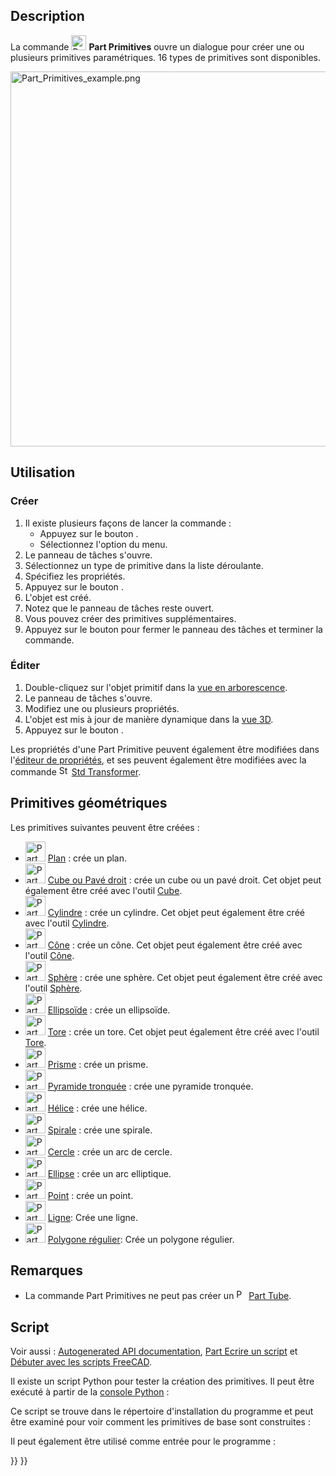 <languages/>

{{Docnav/fr
|[[Part_Tube/fr|Tube]]
|[[Part_Plane/fr|Plan]]
|[[Part_Workbench/fr|Atelier Part]]
|IconL=Part_Tube.svg
|IconR=Part_Plane.svg
|IconC=Workbench_Part.svg
}}

{{GuiCommand/fr
|Name=Part Primitives
|Name/fr=Part Primitives
|MenuLocation=Part → Créer des primitives...
|Workbenches=[[Part_Workbench/fr|Part]], [[OpenSCAD_Workbench/fr|OpenSCAD]]
|SeeAlso=[[Part_Builder/fr|Part Générateur de formes]]
}}

== Description == 

La commande [[Image:Part_Primitives.svg|24px]] '''Part Primitives''' ouvre un dialogue pour créer une ou plusieurs primitives paramétriques. 16 types de primitives sont disponibles.

[[File:Part_Primitives_example.png|600px]]
{{Caption|Les primitives qui peuvent être créées avec la commande}}

<span id="Usage"></span>
== Utilisation ==

<span id="Create"></span>
===Créer===

# Il existe plusieurs façons de lancer la commande :
#* Appuyez sur le bouton {{Button|[[Image:Part_Primitives.svg|16px]] [[Part_Primitives/fr|Créer des primitives...]]}}.
#* Sélectionnez l'option {{MenuCommand|Part → [[Image:Part_Primitives.svg|16px]] Créer des primitives...}} du menu.
# Le panneau de tâches {{MenuCommand|Primitives géométriques}} s'ouvre.
# Sélectionnez un type de primitive dans la liste déroulante.
# Spécifiez les propriétés.
# Appuyez sur le bouton {{Button|Créer}}.
# L'objet est créé.
# Notez que le panneau de tâches reste ouvert.
# Vous pouvez créer des primitives supplémentaires.
# Appuyez sur le bouton {{Button|Fermer}} pour fermer le panneau des tâches et terminer la commande.

<span id="Edit"></span>
=== Éditer ===

# Double-cliquez sur l'objet primitif dans la [[Tree_view/fr|vue en arborescence]].
# Le panneau de tâches {{MenuCommand|Primitives géométriques}} s'ouvre.
# Modifiez une ou plusieurs propriétés.
# L'objet est mis à jour de manière dynamique dans la [[3D_view/fr|vue 3D]].
# Appuyez sur le bouton {{Button|OK}}.

Les propriétés d'une Part Primitive peuvent également être modifiées dans l'[[Property_editor/fr|éditeur de propriétés]], et ses {{PropertyData|Placement}} peuvent également être modifiées avec la commande [[Image:Std_TransformManip.svg|16px]] [[Std_TransformManip/fr|Std Transformer]].

<span id="Geometric_Primitives"></span>
== Primitives géométriques ==

Les primitives suivantes peuvent être créées :
*[[Image:Part_Plane.svg|32px]] [[Part_Plane/fr|Plan]] : crée un plan.
*[[Image:Part_Box.svg|32px]] [[Part_Box/fr|Cube ou Pavé droit]] : crée un cube ou un pavé droit. Cet objet peut également être créé avec l'outil [[Part_Box/fr|Cube]].
*[[Image:Part_Cylinder.svg|32px]] [[Part_Cylinder/fr|Cylindre]] : crée un cylindre. Cet objet peut également être créé avec l'outil [[Part_Cylinder/fr|Cylindre]].
*[[Image:Part_Cone.svg|32px]] [[Part_Cone/fr|Cône]] : crée un cône. Cet objet peut également être créé avec l'outil [[Part_Cone/fr|Cône]].
*[[Image:Part_Sphere.svg|32px]] [[Part_Sphere/fr|Sphère]] : crée une sphère. Cet objet peut également être créé avec l'outil [[Part_Sphere/fr|Sphère]].
*[[Image:Part_Ellipsoid.svg|32px]] [[Part_Ellipsoid/fr|Ellipsoïde]] : crée un ellipsoïde.
*[[Image:Part_Torus.svg|32px]] [[Part_Torus/fr|Tore]] : crée un tore. Cet objet peut également être créé avec l'outil [[Part_Torus/fr|Tore]].
*[[Image:Part_Prism.svg|32px]] [[Part_Prism/fr|Prisme]] : crée un prisme.
*[[Image:Part_Wedge.svg|32px]] [[Part_Wedge/fr|Pyramide tronquée]] : crée une pyramide tronquée.
*[[Image:Part_Helix.svg|32px]] [[Part_Helix/fr|Hélice]] : crée une hélice.
*[[Image:Part_Spiral.svg|32px]] [[Part_Spiral/fr|Spirale]] : crée une spirale.
*[[Image:Part_Circle.svg|32px]] [[Part_Circle/fr|Cercle]] : crée un arc de cercle.
*[[Image:Part_Ellipse.svg|32px]] [[Part_Ellipse/fr|Ellipse]] : crée un arc elliptique.
*[[Image:Part_Point.svg|32px]] [[Part_Point|Point]] : crée un point.
*[[Image:Part_Line.svg|32px]] [[Part_Line/fr|Ligne]]: Crée une ligne.
*[[Image:Part_RegularPolygon.svg|32px]] [[Part_RegularPolygon/fr|Polygone régulier]]: Crée un polygone régulier.

<span id="Notes"></span>
== Remarques ==

* La commande Part Primitives ne peut pas créer un [[Image:Part_Tube.svg|16px]] [[Part_Tube/fr|Part Tube]].

<span id="Scripting"></span>
== Script ==

Voir aussi : [https://freecad.github.io/SourceDoc/ Autogenerated API documentation], [[Part_scripting/fr|Part Ecrire un script]] et [[FreeCAD_Scripting_Basics/fr|Débuter avec les scripts FreeCAD]].

Il existe un script Python pour tester la création des primitives. Il peut être exécuté à partir de la [[Python_console/fr|console Python]] :

{{Code|code=
import parttests.part_test_objects as pto
pto.create_test_file("example_file")
}}

Ce script se trouve dans le répertoire d'installation du programme et peut être examiné pour voir comment les primitives de base sont construites :

{{Code|code=
$INSTALL_DIR/Mod/Part/parttests/part_test_objects.py
}}

Il peut également être utilisé comme entrée pour le programme :

{{Code|code=
freecad $INSTALL_DIR/Mod/Part/parttests/part_test_objects.py
}}


{{Docnav/fr
|[[Part_Tube/fr|Tube]]
|[[Part_Plane/fr|Plan]]
|[[Part_Workbench/fr|Atelier Part]]
|IconL=Part_Tube.svg
|IconR=Part_Plane.svg
|IconC=Workbench_Part.svg
}}

{{Part_Tools_navi{{#translation:}}}}
{{Userdocnavi{{#translation:}}}}